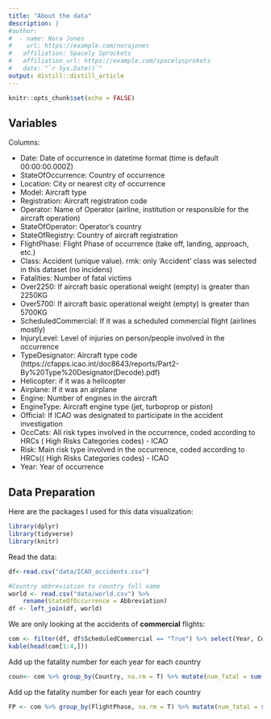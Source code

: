 ```yaml
---
title: "About the data"
description: |
#author:
#  - name: Nora Jones 
#    url: https://example.com/norajones
#   affiliation: Spacely Sprockets
#   affiliation_url: https://example.com/spacelysprokets
#   date: "`r Sys.Date()`"
output: distill::distill_article
---
```


```r
knitr::opts_chunk$set(echo = FALSE)
```


## Variables 
Columns:

- Date: Date of occurrence in datetime format (time is default 00:00:00.000Z) 
- StateOfOccurrence: Country of occurrence 
- Location: City or nearest city of occurrence
- Model: Aircraft type
- Registration: Aircraft registration code 
- Operator: Name of Operator (airline, institution or responsible for the aircraft operation) 
- StateOfOperator: Operator's country
- StateOfRegistry: Country of aircraft registration 
- FlightPhase: Flight Phase of occurrence (take off, landing, approach, etc.)
- Class: Accident (unique value). rmk: only 'Accident' class was selected in this dataset (no incidens)
- Fatalities: Number of fatal victims
- Over2250: If aircraft basic operational weight (empty) is greater than 2250KG
- Over5700: If aircraft basic operational weight (empty) is greater than 5700KG
- ScheduledCommercial: If it was a scheduled commercial flight (airlines mostly)
- InjuryLevel: Level of injuries on person/people involved in the occurrence
- TypeDesignator: Aircraft type code (https://cfapps.icao.int/doc8643/reports/Part2-By%20Type%20Designator(Decode).pdf)
- Helicopter: if it was a helicopter
- Airplane: If it was an airplane
- Engine: Number of engines in the aircraft
- EngineType: Aircraft engine type (jet, turboprop or piston)
- Official: If ICAO was designated to participate in the accident investigation
- OccCats: All risk types involved in the occurrence, coded according to HRCs ( High Risks Categories codes) - ICAO
- Risk: Main risk type involved in the occurrence, coded according to HRCs(( High Risks Categories codes) - ICAO
- Year: Year of occurrence

## Data Preparation
Here are the packages I used for this data visualization:

```r
library(dplyr)
library(tidyverse)
library(knitr)
```

Read the data:

```r
df<-read.csv("data/ICAO_accidents.csv") 

#Country abbreviation to country full name
world <- read.csv("data/world.csv") %>% 
    rename(StateOfOccurrence = Abbreviation)
df <- left_join(df, world)
```

We are only looking at the accidents of **commercial** flights:

```r
com <- filter(df, df$ScheduledCommercial == "True") %>% select(Year, Country, Model, Fatalities, Over2250, Over5700, InjuryLevel, Risk, FlightPhase, EngineType)
kable(head(com[1:4,]))
```

Add up the fatality number for each year for each country
```r
coun<- com %>% group_by(Country, na.rm = T) %>% mutate(num_fatal = sum(Fatalities, na.rm = T))
```

Add up the fatality number for each year for each country
```r
FP <- com %>% group_by(FlightPhase, na.rm = T) %>% mutate(num_fatal = sum(Fatalities, na.rm = T))
```





